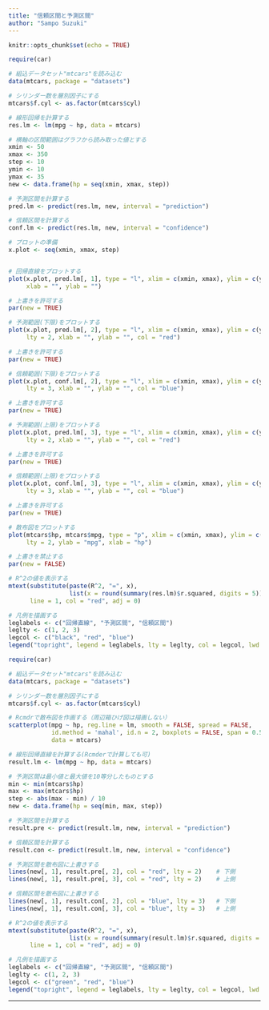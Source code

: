 ---
title: "信頼区間と予測区間"
author: "Sampo Suzuki"
---

```{r setup, include=FALSE}
knitr::opts_chunk$set(echo = TRUE)
```

```{r}
require(car)

# 組込データセット"mtcars"を読み込む
data(mtcars, package = "datasets")

# シリンダー数を層別因子にする
mtcars$f.cyl <- as.factor(mtcars$cyl)

# 線形回帰を計算する
res.lm <- lm(mpg ~ hp, data = mtcars)

# 横軸の区間範囲はグラフから読み取った値とする
xmin <- 50
xmax <- 350
step <- 10
ymin <- 10
ymax <- 35
new <- data.frame(hp = seq(xmin, xmax, step))

# 予測区間を計算する
pred.lm <- predict(res.lm, new, interval = "prediction")

# 信頼区間を計算する
conf.lm <- predict(res.lm, new, interval = "confidence")

# プロットの準備
x.plot <- seq(xmin, xmax, step)


# 回帰直線をプロットする
plot(x.plot, pred.lm[, 1], type = "l", xlim = c(xmin, xmax), ylim = c(ymin, ymax),
     xlab = "", ylab = "")

# 上書きを許可する
par(new = TRUE)

# 予測範囲(下限)をプロットする
plot(x.plot, pred.lm[, 2], type = "l", xlim = c(xmin, xmax), ylim = c(ymin, ymax),
     lty = 2, xlab = "", ylab = "", col = "red")

# 上書きを許可する
par(new = TRUE)

# 信頼範囲(下限)をプロットする
plot(x.plot, conf.lm[, 2], type = "l", xlim = c(xmin, xmax), ylim = c(ymin, ymax),
     lty = 3, xlab = "", ylab = "", col = "blue")

# 上書きを許可する
par(new = TRUE)

# 予測範囲(上限)をプロットする
plot(x.plot, pred.lm[, 3], type = "l", xlim = c(xmin, xmax), ylim = c(ymin, ymax),
     lty = 2, xlab = "", ylab = "", col = "red")

# 上書きを許可する
par(new = TRUE)

# 信頼範囲(上限)をプロットする
plot(x.plot, conf.lm[, 3], type = "l", xlim = c(xmin, xmax), ylim = c(ymin, ymax),
     lty = 3, xlab = "", ylab = "", col = "blue")

# 上書きを許可する
par(new = TRUE)

# 散布図をプロットする
plot(mtcars$hp, mtcars$mpg, type = "p", xlim = c(xmin, xmax), ylim = c(ymin, ymax),
     lty = 2, ylab = "mpg", xlab = "hp")

# 上書きを禁止する
par(new = FALSE)

# R^2の値を表示する
mtext(substitute(paste(R^2, "=", x),
                 list(x = round(summary(res.lm)$r.squared, digits = 5))),
      line = 1, col = "red", adj = 0)

# 凡例を描画する
leglabels <- c("回帰直線", "予測区間", "信頼区間")
leglty <- c(1, 2, 3)
legcol <- c("black", "red", "blue")
legend("topright", legend = leglabels, lty = leglty, col = legcol, lwd = 1)
```

```{r}
require(car)

# 組込データセット"mtcars"を読み込む
data(mtcars, package = "datasets")

# シリンダー数を層別因子にする
mtcars$f.cyl <- as.factor(mtcars$cyl)

# Rcmdrで散布図を作画する（周辺箱ひげ図は描画しない）
scatterplot(mpg ~ hp, reg.line = lm, smooth = FALSE, spread = FALSE,
            id.method = 'mahal', id.n = 2, boxplots = FALSE, span = 0.5,
            data = mtcars)

# 線形回帰直線を計算する(Rcmderで計算しても可)
result.lm <- lm(mpg ~ hp, data = mtcars)

# 予測区間は最小値と最大値を10等分したものとする
min <- min(mtcars$hp)
max <- max(mtcars$hp)
step <- abs(max - min) / 10
new <- data.frame(hp = seq(min, max, step))

# 予測区間を計算する
result.pre <- predict(result.lm, new, interval = "prediction")

# 信頼区間を計算する
result.con <- predict(result.lm, new, interval = "confidence")

# 予測区間を散布図に上書きする
lines(new[, 1], result.pre[, 2], col = "red", lty = 2)    # 下側
lines(new[, 1], result.pre[, 3], col = "red", lty = 2)    # 上側

# 信頼区間を散布図に上書きする
lines(new[, 1], result.con[, 2], col = "blue", lty = 3)   # 下側
lines(new[, 1], result.con[, 3], col = "blue", lty = 3)   # 上側

# R^2の値を表示する
mtext(substitute(paste(R^2, "=", x),
                 list(x = round(summary(result.lm)$r.squared, digits = 5))),
      line = 1, col = "red", adj = 0)

# 凡例を描画する
leglabels <- c("回帰直線", "予測区間", "信頼区間")
leglty <- c(1, 2, 3)
legcol <- c("green", "red", "blue")
legend("topright", legend = leglabels, lty = leglty, col = legcol, lwd = 1)

```

---
